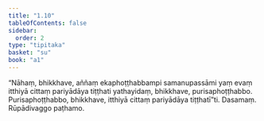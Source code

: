 ```yaml
---
title: "1.10"
tableOfContents: false
sidebar:
  order: 2
type: "tipitaka"
basket: "su"
book: "a1"
---
```



<DynamicBreadcrumb />

<Division number="10" book="a1">

<Paragraph number="21" book="a1">
“Nāhaṃ, bhikkhave, aññaṃ ekaphoṭṭhabbampi samanupassāmi yaṃ evaṃ itthiyā cittaṃ pariyādāya tiṭṭhati yathayidaṃ, bhikkhave, purisaphoṭṭhabbo. Purisaphoṭṭhabbo, bhikkhave, itthiyā cittaṃ pariyādāya tiṭṭhatī”ti.

</Paragraph>
</Division>

<Paragraph number="22" type="center" book="a1">
Dasamaṃ.



</Paragraph>

<Paragraph number="23" type="center" book="a1">
Rūpādivaggo paṭhamo.
</Paragraph>